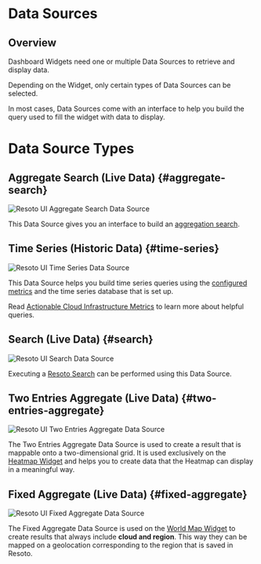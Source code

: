 # Data Sources

## Overview

Dashboard Widgets need one or multiple Data Sources to retrieve and display data.

Depending on the Widget, only certain types of Data Sources can be selected.

In most cases, Data Sources come with an interface to help you build the query used to fill the widget with data to display.

# Data Source Types

## Aggregate Search (Live Data) \{#aggregate-search}

![Resoto UI Aggregate Search Data Source](./img/data-source-aggregate-search.jpg)

This Data Source gives you an interface to build an [aggregation search](../../../search/aggregation.mdx).

## Time Series (Historic Data) \{#time-series}

![Resoto UI Time Series Data Source](./img/data-source-time-series.jpg)

This Data Source helps you build time series queries using the [configured metrics](../../../../reference/components/metrics.mdx) and the time series database that is set up.

Read [Actionable Cloud Infrastructure Metrics](/blog/actionable-cloud-infrastructure-metrics) to learn more about helpful queries.

## Search (Live Data) \{#search}

![Resoto UI Search Data Source](./img/data-source-search.jpg)

Executing a [Resoto Search](../../../../reference/search/index.mdx) can be performed using this Data Source.

## Two Entries Aggregate (Live Data) \{#two-entries-aggregate}

![Resoto UI Two Entries Aggregate Data Source](./img/data-source-two-entries.jpg)

The Two Entries Aggregate Data Source is used to create a result that is mappable onto a two-dimensional grid. It is used exclusively on the [Heatmap Widget](../widgets/index.mdx#heatmap) and helps you to create data that the Heatmap can display in a meaningful way.

## Fixed Aggregate (Live Data) \{#fixed-aggregate}

![Resoto UI Fixed Aggregate Data Source](./img/data-source-fixed-aggregate.jpg)

The Fixed Aggregate Data Source is used on the [World Map Widget](../widgets/index.mdx#world-map) to create results that always include **cloud and region**. This way they can be mapped on a geolocation corresponding to the region that is saved in Resoto.

